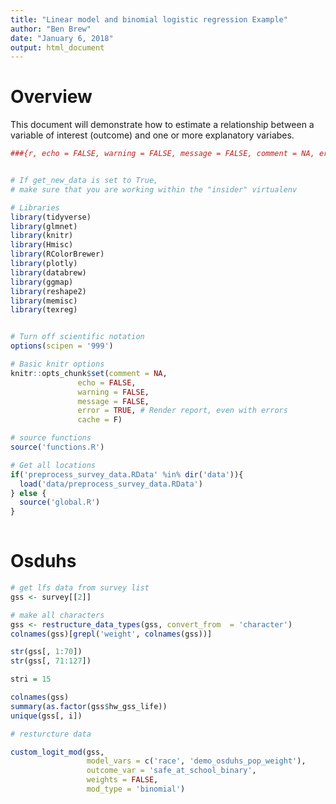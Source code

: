 ```yaml
---
title: "Linear model and binomial logistic regression Example"
author: "Ben Brew"
date: "January 6, 2018"
output: html_document
---
```



# Overview

This document will demonstrate how to estimate a relationship between a variable of interest (outcome) and one or more explanatory variabes. 

```r
###{r, echo = FALSE, warning = FALSE, message = FALSE, comment = NA, error= FALSE, cache = FALSE}


# If get_new_data is set to True,
# make sure that you are working within the "insider" virtualenv

# Libraries
library(tidyverse)
library(glmnet)
library(knitr)
library(Hmisc)
library(RColorBrewer)
library(plotly)
library(databrew)
library(ggmap)
library(reshape2)
library(memisc)
library(texreg)


# Turn off scientific notation
options(scipen = '999')

# Basic knitr options
knitr::opts_chunk$set(comment = NA, 
               echo = FALSE, 
               warning = FALSE, 
               message = FALSE, 
               error = TRUE, # Render report, even with errors
               cache = F)

# source functions
source('functions.R')

# Get all locations
if('preprocess_survey_data.RData' %in% dir('data')){
  load('data/preprocess_survey_data.RData')
} else { 
  source('global.R')
}
 
```

# Osduhs


```r

# get lfs data from survey list 
gss <- survey[[2]]

# make all characters
gss <- restructure_data_types(gss, convert_from  = 'character')
colnames(gss)[grepl('weight', colnames(gss))]

str(gss[, 1:70])
str(gss[, 71:127])

stri = 15

colnames(gss)
summary(as.factor(gss$hw_gss_life))
unique(gss[, i])

```



```r

# resturcture data 

custom_logit_mod(gss, 
                 model_vars = c('race', 'demo_osduhs_pop_weight'),
                 outcome_var = 'safe_at_school_binary', 
                 weights = FALSE, 
                 mod_type = 'binomial')

```

